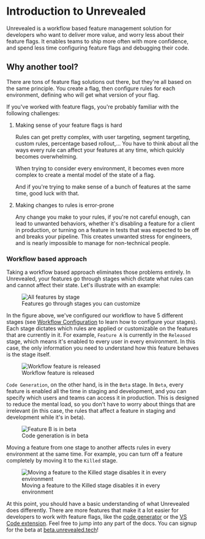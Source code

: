 # Introduction to Unrevealed

Unrevealed is a workflow based feature management solution for developers who want to deliver more value, and worry less about their feature flags. It enables teams to ship more often with more confidence, and spend less time configuring feature flags and debugging their code.

## Why another tool?

There are tons of feature flag solutions out there, but they're all based on the same principle. You create a flag, then configure rules for each environment, defining who will get what version of your flag.

If you've worked with feature flags, you're probably familiar with the following challenges:

1. Making sense of your feature flags is hard

   Rules can get pretty complex, with user targeting, segment targeting, custom rules, percentage based rollout,… You have to think about all the ways every rule can affect your features at any time, which quickly becomes overwhelming.

   When trying to consider every environment, it becomes even more complex to create a mental model of the state of a flag.

   And if you're trying to make sense of a bunch of features at the same time, good luck with that.

2. Making changes to rules is error-prone

   Any change you make to your rules, if you're not careful enough, can lead to unwanted behaviors, whether it's disabling a feature for a client in production, or turning on a feature in tests that was expected to be off and breaks your pipeline. This creates unwanted stress for engineers, and is nearly impossible to manage for non-technical people.

### Workflow based approach

Taking a workflow based approach eliminates those problems entirely. In Unrevealed, your features go through stages which dictate what rules can and cannot affect their state. Let's illustrate with an example:

<figure>
  <img src="/img/docs/intro/kanban.png" alt="All features by stage" />
  <figcaption>Features go through stages you can customize</figcaption>
</figure>

In the figure above, we've configured our workflow to have 5 different stages (see [Workflow Configuration](/docs/workflow) to learn how to configure your stages). Each stage dictates which rules are applied or customizable on the features that are currently in it. For example, `Feature A` is currently in the `Released` stage, which means it's enabled to every user in every environment. In this case, the only information you need to understand how this feature behaves is the stage itself.

<figure>
  <img
    src="/img/docs/intro/feature-released.png"
    alt="Workflow feature is released"
  />
  <figcaption>Workflow feature is released</figcaption>
</figure>

`Code Generation`, on the other hand, is in the `Beta` stage. In `Beta`, every feature is enabled all the time in staging and development, and you can specify which users and teams can access it in production. This is designed to reduce the mental load, so you don't have to worry about things that are irrelevant (in this case, the rules that affect a feature in staging and development while it's in beta).

<figure>
  <img src="/img/docs/intro/feature-beta.png" alt="Feature B is in beta" />
  <figcaption>Code generation is in beta</figcaption>
</figure>

Moving a feature from one stage to another affects rules in every environment at the same time. For example, you can turn off a feature completely by moving it to the `Killed` stage.

<figure>
  <img
    src="/img/docs/intro/move-to-killed.gif"
    alt="Moving a feature to the Killed stage disables it in every environment"
  />
  <figcaption>
    Moving a feature to the Killed stage disables it in every environment
  </figcaption>
</figure>

At this point, you should have a basic understanding of what Unrevealed does differently. There are more features that make it a lot easier for developers to work with feature flags, like the [code generator](/docs/code-generator) or the [VS Code extension](/docs/vscode-extension). Feel free to jump into any part of the docs. You can signup for the beta at [beta.unrevealed.tech](https://beta.unrevealed.tech)!
